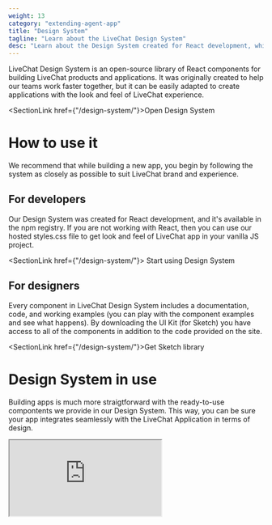```yaml
---
weight: 13
category: "extending-agent-app"
title: "Design System"
tagline: "Learn about the LiveChat Design System"
desc: "Learn about the Design System created for React development, which is available in the npm registry."
---
```


LiveChat Design System is an open-source library of React components for building LiveChat products and applications. It was originally created to help our teams work faster together, but it can be easily adapted to create applications with the look and feel of LiveChat experience.

<SectionLink href={"/design-system/"}>Open Design System</SectionLink>

# How to use it

We recommend that while building a new app, you begin by following the system as closely as possible to suit LiveChat brand and experience.

## For developers

Our Design System was created for React development, and it's available in the npm registry. If you are not working with React, then you can use our hosted styles.css file to get look and feel of LiveChat app in your vanilla JS project.

<SectionLink href={"/design-system/"}>
  Start using Design System
</SectionLink>

## For designers

Every component in LiveChat Design System includes a documentation, code, and working examples (you can play with the component examples and see what happens). By downloading the UI Kit (for Sketch) you have access to all of the components in addition to the code provided on the site.

<SectionLink href={"/design-system/"}>Get Sketch library</SectionLink>

# Design System in use

Building apps is much more straigtforward with the ready-to-use compontents we provide in our Design System. This way, you can be sure your app integrates seamlessly with the LiveChat Application in terms of design.

<iframe
     src="https://codesandbox.io/embed/form-kz2lw?fontsize=14&hidenavigation=1&theme=dark&view=preview"
     style={{width: "100%", height: "770px", borderTop: 0, borderLeft: 0, borderBottom: 0, borderRight: "1px solid rgb(4, 4, 4)", borderRadius: "4px", overflow: "hidden" }}
></iframe>
